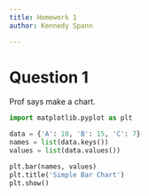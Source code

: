 ```yaml
--- 
title: Homework 1
author: Kennedy Spann

---
```


# Question 1

Prof says make a chart.

```python
import matplotlib.pyplot as plt

data = {'A': 10, 'B': 15, 'C': 7}
names = list(data.keys())
values = list(data.values())

plt.bar(names, values)
plt.title('Simple Bar Chart')
plt.show()
```
